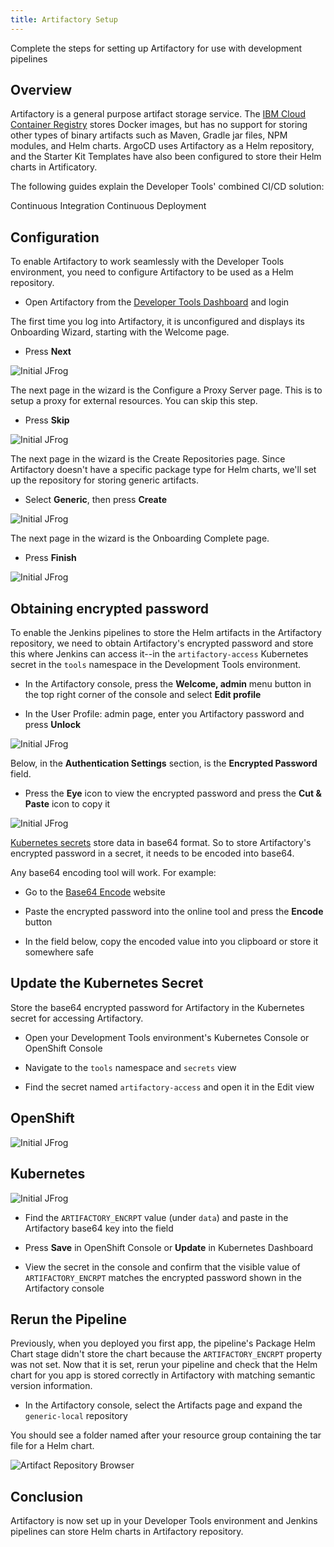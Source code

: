 ```yaml
---
title: Artifactory Setup
---
```


<PageDescription>

Complete the steps for setting up Artifactory for use with development pipelines

</PageDescription>

## Overview

Artifactory is a general purpose artifact storage service. The 
[IBM Cloud Container Registry](https://cloud.ibm.com/docs/services/Registry) 
stores Docker images, but has no support for storing other types of binary artifacts such as Maven, 
Gradle jar files, NPM modules, and Helm charts. ArgoCD uses Artifactory as a Helm repository, 
and the Starter Kit Templates have also been configured to store their Helm charts in Artificatory.

The following guides explain the Developer Tools' combined CI/CD solution:

<AnchorLinks small>
  <AnchorLink to="/guides/continuous-integration">Continuous Integration</AnchorLink>
  <AnchorLink to="/guides/continuous-deployment">Continuous Deployment</AnchorLink>
</AnchorLinks>

##  Configuration

To enable Artifactory to work seamlessly with the Developer Tools environment, you need to configure Artifactory to
be used as a Helm repository.

- Open Artifactory from the [Developer Tools Dashboard](/getting-started/dashboard) and login

The first time you log into Artifactory, it is unconfigured and displays its Onboarding Wizard, starting with the Welcome page.

- Press **Next**

<ArtDirection>

![Initial JFrog](/images/initialjfrog.png)

</ArtDirection>

The next page in the wizard is the Configure a Proxy Server page. This is to setup a proxy for external resources. You can skip this
step.

- Press **Skip**

<ArtDirection>

![Initial JFrog](/images/setupproxy.png)

</ArtDirection>

The next page in the wizard is the Create Repositories page. Since Artifactory doesn't have a specific package type for Helm charts, we'll set up the repository for storing generic artifacts.

- Select **Generic**, then press **Create**

<ArtDirection>

![Initial JFrog](/images/createrepository.png)

</ArtDirection>

The next page in the wizard is the Onboarding Complete page. 

- Press **Finish**

<ArtDirection>

![Initial JFrog](/images/completejfrog.png)

</ArtDirection>

## Obtaining encrypted password

To enable the Jenkins pipelines to store the Helm artifacts in the Artifactory repository, we need to obtain 
Artifactory's encrypted password and store this where Jenkins can access it--in the `artifactory-access` Kubernetes secret in the `tools` namespace in the Development Tools environment.

- In the Artifactory console, press the **Welcome, admin** menu button in the top right corner of the console and select **Edit profile**

- In the User Profile: admin page, enter you Artifactory password and press **Unlock**

<ArtDirection>

![Initial JFrog](/images/jfrogapikey.png)

</ArtDirection>

Below, in the **Authentication Settings** section, is the **Encrypted Password** field.

- Press the **Eye** icon to view the encrypted password and press the **Cut & Paste** icon to copy it

<ArtDirection>

![Initial JFrog](/images/viewapikey.png)

</ArtDirection>

[Kubernetes secrets](https://kubernetes.io/docs/concepts/configuration/secret/#creating-a-secret-manually) 
store data in base64 format. So to store Artifactory's encrypted password in a secret, it needs to be encoded into base64.

Any base64 encoding tool will work. For example:

- Go to the [Base64 Encode](https://www.base64encode.org/) website

- Paste the encrypted password into the online tool and press the **Encode** button

- In the field below, copy the encoded value into you clipboard or store it somewhere safe

## Update the Kubernetes Secret

Store the base64 encrypted password for Artifactory in the Kubernetes secret for accessing Artifactory.

- Open your Development Tools environment's Kubernetes Console or OpenShift Console

- Navigate to the `tools` namespace and `secrets` view

- Find the secret named `artifactory-access` and open it in the Edit view

<Row>
<Column colMd={4} colLg={5} noGutterMdLeft>

## OpenShift
<ArtDirection>


![Initial JFrog](/images/addkeytosecret.png)

</ArtDirection>

</Column>
<Column colMd={4} colLg={6} noGutterMdLeft>

## Kubernetes
<ArtDirection>

![Initial JFrog](/images/kubeaddkeytosecret.png)

</ArtDirection>

</Column>
</Row>

- Find the `ARTIFACTORY_ENCRPT` value (under `data`) and paste in the Artifactory base64 key into the field

- Press **Save** in OpenShift Console or **Update** in Kubernetes Dashboard

- View the secret in the console and confirm that the visible value of `ARTIFACTORY_ENCRPT` matches the encrypted password shown in the Artifactory console

## Rerun the Pipeline

Previously, when you deployed you first app, the pipeline's Package Helm Chart stage didn't store the chart because 
the `ARTIFACTORY_ENCRPT` property was not set. Now that it is set, rerun your pipeline and check that the Helm chart for you app is stored correctly in Artifactory with matching semantic version information.

- In the Artifactory console, select the Artifacts page and expand the `generic-local` repository

You should see a folder named after your resource group containing the tar file for a Helm chart.

<ArtDirection>

![Artifact Repository Browser](/images/artifact-repo-browser.png)

</ArtDirection>

## Conclusion

Artifactory is now set up in your Developer Tools environment and Jenkins pipelines can store Helm charts in Artifactory repository. 
